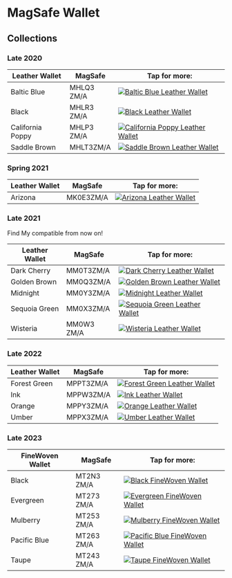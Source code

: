 
# MagSafe Wallet

## Collections

### Late 2020

| Leather Wallet | MagSafe | Tap for more: |
| --- | --- | --- |
| Baltic Blue | MHLQ3<wbr/>ZM/A | <a href="/wallet/MHLQ3" target="_blank">![Baltic Blue Leather Wallet](/everypreview/MHLQ3.png)</a> |
| Black | MHLR3<wbr/>ZM/A | <a href="/wallet/MHLR3" target="_blank">![Black Leather Wallet](/everypreview/MHLR3.png)</a> |
| California Poppy | MHLP3<wbr/>ZM/A | <a href="/wallet/MHLP3" target="_blank">![California Poppy Leather Wallet](/everypreview/MHLP3.png)</a> |
| Saddle Brown | MHLT3<wbr/>ZM/A | <a href="/wallet/MHLT3" target="_blank">![Saddle Brown Leather Wallet](/everypreview/MHLT3.png)</a> |

### Spring 2021

| Leather Wallet | MagSafe | Tap for more: |
| --- | --- | --- |
| Arizona | MK0E3<wbr/>ZM/A | <a href="/wallet/MK0E3" target="_blank">![Arizona Leather Wallet](/everypreview/MK0E3.png)</a> |

### Late 2021

Find My compatible from now on!

| Leather Wallet | MagSafe | Tap for more: |
| --- | --- | --- |
| Dark Cherry | MM0T3<wbr/>ZM/A | <a href="/wallet/MM0T3" target="_blank">![Dark Cherry Leather Wallet](/everypreview/MM0T3.png)</a> |
| Golden Brown | MM0Q3<wbr/>ZM/A | <a href="/wallet/MM0Q3" target="_blank">![Golden Brown Leather Wallet](/everypreview/MM0Q3.png)</a> |
| Midnight | MM0Y3<wbr/>ZM/A | <a href="/wallet/MM0Y3" target="_blank">![Midnight Leather Wallet](/everypreview/MM0Y3.png)</a> |
| Sequoia Green | MM0X3<wbr/>ZM/A | <a href="/wallet/MM0X3" target="_blank">![Sequoia Green Leather Wallet](/everypreview/MM0X3.png)</a> |
| Wisteria | MM0W3<wbr/>ZM/A | <a href="/wallet/MM0W3" target="_blank">![Wisteria Leather Wallet](/everypreview/MM0W3.png)</a> |

### Late 2022

| Leather Wallet | MagSafe | Tap for more: |
| --- | --- | --- |
| Forest Green | MPPT3<wbr/>ZM/A | <a href="/wallet/MPPT3" target="_blank">![Forest Green Leather Wallet](/everypreview/MPPT3.png)</a> |
| Ink | MPPW3<wbr/>ZM/A | <a href="/wallet/MPPW3" target="_blank">![Ink Leather Wallet](/everypreview/MPPW3.png)</a> |
| Orange | MPPY3<wbr/>ZM/A | <a href="/wallet/MPPY3" target="_blank">![Orange Leather Wallet](/everypreview/MPPY3.png)</a> |
| Umber | MPPX3<wbr/>ZM/A | <a href="/wallet/MPPX3" target="_blank">![Umber Leather Wallet](/everypreview/MPPX3.png)</a> |

### Late 2023

| FineWoven Wallet | MagSafe | Tap for more: |
| --- | --- | --- |
| Black | MT2N3<wbr/>ZM/A | <a href="/wallet/MT2N3" target="_blank">![Black FineWoven Wallet](/everypreview/MT2N3.png)</a> |
| Evergreen | MT273<wbr/>ZM/A | <a href="/wallet/MT273" target="_blank">![Evergreen FineWoven Wallet](/everypreview/MT273.png)</a> |
| Mulberry | MT253<wbr/>ZM/A | <a href="/wallet/MT253" target="_blank">![Mulberry FineWoven Wallet](/everypreview/MT253.png)</a> |
| Pacific Blue | MT263<wbr/>ZM/A | <a href="/wallet/MT263" target="_blank">![Pacific Blue FineWoven Wallet](/everypreview/MT263.png)</a> |
| Taupe | MT243<wbr/>ZM/A | <a href="/wallet/MT243" target="_blank">![Taupe FineWoven Wallet](/everypreview/MT243.png)</a> |
